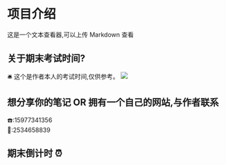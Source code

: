 # 项目介绍

这是一个文本查看器,可以上传 Markdown 查看

## 关于期末考试时间?

🛎️ 这个是作者本人的考试时间,仅供参考。
![](https://nunbey-bill.oss-cn-beijing.aliyuncs.com/2020-weekReport/考试时间.jpg)

## 想分享你的笔记 OR 拥有一个自己的网站,与作者联系

☎️:15977341356<br/>
🐧:2534658839

## 期末倒计时 ⏰


<App />


<DOC />
